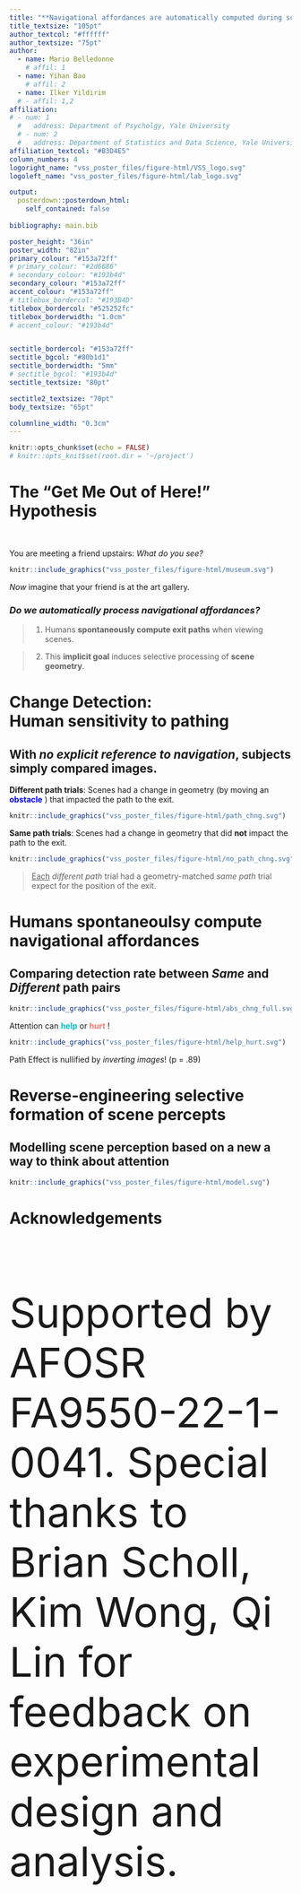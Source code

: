 ```yaml
---
title: "**Navigational affordances are automatically computed during scene perception**: <br /> Evidence from behavioral change blindness and a computational model of active attention"
title_textsize: "105pt"
author_textcol: "#ffffff"
author_textsize: "75pt"
author:
  - name: Mario Belledonne
    # affil: 1
  - name: Yihan Bao
    # affil: 2
  - name: Ilker Yildirim
  # - affil: 1,2
affiliation:
# - num: 1
  #   address: Department of Psycholgy, Yale University
  # - num: 2
  #   address: Department of Statistics and Data Science, Yale University
affiliation_textcol: "#B3D4E5"
column_numbers: 4
logoright_name: "vss_poster_files/figure-html/VSS_logo.svg"
logoleft_name: "vss_poster_files/figure-html/lab_logo.svg"

output: 
  posterdown::posterdown_html:
    self_contained: false
    
bibliography: main.bib

poster_height: "36in"
poster_width: "82in"
primary_colour: "#153a72ff"
# primary_colour: "#2d6686"
# secondary_colour: "#193b4d"
secondary_colour: "#153a72ff"
accent_colour: "#153a72ff"
# titlebox_bordercol: "#193B4D"
titlebox_bordercol: "#525252fc"
titlebox_borderwidth: "1.0cm"
# accent_colour: "#193b4d"


sectitle_bordercol: "#153a72ff"
sectitle_bgcol: "#80b1d1"
sectitle_borderwidth: "5mm"
# sectitle_bgcol: "#193b4d"
sectitle_textsize: "80pt"

sectitle2_textsize: "70pt"
body_textsize: "65pt"

columnline_width: "0.3cm"
---
```


```r
knitr::opts_chunk$set(echo = FALSE)
# knitr::opts_knit$set(root.dir = '~/project')


```

<!-- make fonts bigger! -->
# The "Get Me Out of Here!"<br /> Hypothesis

<br />

You are meeting a friend upstairs: 
*What do you see?*

```r
knitr::include_graphics("vss_poster_files/figure-html/museum.svg")
```

*Now* imagine that your friend is at the art gallery.


<!-- From this example, it may not surprise you that explicit navigational goals influence -->
<!-- our perception of scenes... -->

<!-- However, we believe  navigating in and out of rooms is -->
<!-- such a core target of scene perception, that our minds sponteously compute  -->
<!-- exit paths. -->

<!-- In this work, we explore signatures of this implicit goal in the selective processing of -->
<!-- scene geometry in indoor scenes similar to one above.  -->

### *Do we automatically process navigational affordances?*

<!-- To evaluated whether... -->

> 1. Humans **spontaneously compute exit paths** when viewing scenes.

> 2. This **implicit goal** induces selective processing of **scene geometry**.

<!-- we employ a change detection paradigm -->

# Change Detection: <br /> Human sensitivity to pathing

## With *no explicit reference to navigation*, subjects simply compared images.

<!-- Changes in these images results from moving a single obstacle in one of two ways.. -->

**Different path trials**:
Scenes had a change in geometry (by moving an <span style="color:blue">
**obstacle** </span>) that impacted the path to the exit. 

```r
knitr::include_graphics("vss_poster_files/figure-html/path_chng.svg")
```

**Same path trials**: Scenes had a change in geometry that did **not** impact 
the path to the exit. 

```r
knitr::include_graphics("vss_poster_files/figure-html/no_path_chng.svg")
```

> <u>Each</u> *different path* trial had a geometry-matched *same path* trial 
expect for the position of the exit.


# Humans spontaneoulsy compute navigational affordances


## Comparing detection rate between ***Same*** and ***Different*** path pairs

```r
knitr::include_graphics("vss_poster_files/figure-html/abs_chng_full.svg")
```

Attention can <span style="color:#00bfc4ff"> **help** </span> or 
<span style="color:#f8766dff"> **hurt** </span>!


```r
knitr::include_graphics("vss_poster_files/figure-html/help_hurt.svg")
```

Path Effect is nullified by *inverting images*! (p = .89)


<!-- Super excited about behavioral scientist  -->
<!-- What are the computational principles, specifically the processes and representations underlying this phenomena -->

<!-- based on a new way to think about attention (presented last year). and here is how it works -->


# Reverse-engineering selective formation of scene percepts

## Modelling scene perception based on a new a way to think about attention

```r
knitr::include_graphics("vss_poster_files/figure-html/model.svg")
```

# Acknowledgements
<span style="font-size: 55pt">  
Supported by AFOSR FA9550-22-1-0041.
Special thanks to Brian Scholl, Kim Wong, Qi Lin for feedback on experimental design and analysis.
</span>

<!-- ```{r, include=FALSE} -->
<!-- knitr::write_bib(c('knitr','rmarkdown','posterdown','pagedown'), "packages.bib") -->
<!-- ``` -->
